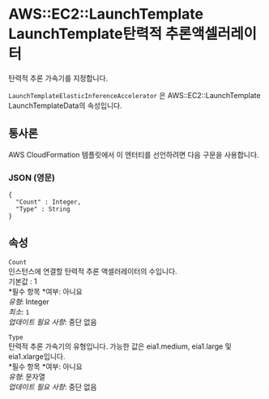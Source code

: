 # AWS::EC2::LaunchTemplate LaunchTemplate탄력적 추론액셀러레이터

탄력적 추론 가속기를 지정합니다.

`LaunchTemplateElasticInferenceAccelerator` 은 AWS::EC2::LaunchTemplate LaunchTemplateData의 속성입니다.

## 통사론

AWS CloudFormation 템플릿에서 이 엔터티를 선언하려면 다음 구문을 사용합니다.

### JSON (영문)

```
{
  "Count" : Integer,
  "Type" : String
}
```

## 속성

`Count`  
 인스턴스에 연결할 탄력적 추론 액셀러레이터의 수입니다.  
기본값 : 1  
*필수 항목 *여부: 아니요  
_유형_: Integer  
_최소_: `1`  
_업데이트 필요 사항_: 중단 없음

`Type`  
 탄력적 추론 가속기의 유형입니다. 가능한 값은 eia1.medium, eia1.large 및 eia1.xlarge입니다.  
*필수 항목 *여부: 아니요  
_유형_: 문자열  
_업데이트 필요 사항_: 중단 없음
